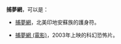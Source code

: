 '''捕夢網'''，可以是：

*[[捕夢網|捕夢網]]，北美印地安蘇族的護身符。

*[[捕夢網_(電影)|捕夢網 (電影)]]，2003年上映的科幻恐怖片。

{{disambig|Cat=三字作品消歧义}}